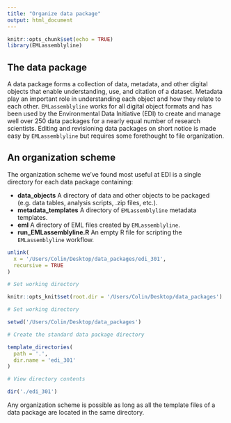 ```yaml
---
title: "Organize data package"
output: html_document
---
```


```r
knitr::opts_chunk$set(echo = TRUE)
library(EMLassemblyline)
```


## The data package

A data package forms a collection of data, metadata, and other digital objects that enable understanding, use, and citation of a dataset. Metadata play an important role in understanding each object and how they relate to each other. `EMLassemblyline` works for all digital object formats and has been used by the Environmental Data Initiative (EDI) to create and manage well over 250 data packages for a nearly equal number of research scientists. Editing and revisioning data packages on short notice is made easy by `EMLassemblyline` but requires some forethought to file organization.

## An organization scheme

The organization scheme we’ve found most useful at EDI is a single directory for each data package containing:

*  __data_objects__ A directory of data and other objects to be packaged (e.g. data tables, analysis scripts, .zip files, etc.).
*  __metadata_templates__ A directory of `EMLassemblyline` metadata templates.
*  __eml__ A directory of EML files created by `EMLassemblyline`.
*  __run_EMLassemblyline.R__ An empty R file for scripting the `EMLassemblyline` workflow.

```r

unlink(
  x = '/Users/Colin/Desktop/data_packages/edi_301',
  recursive = TRUE
)

# Set working directory

knitr::opts_knit$set(root.dir = '/Users/Colin/Desktop/data_packages')

```

```r

# Set working directory

setwd('/Users/Colin/Desktop/data_packages')

# Create the standard data package directory

template_directories(
  path = '.',
  dir.name = 'edi_301'
)

# View directory contents

dir('./edi_301')

```

Any organization scheme is possible as long as all the template files of a data package are located in the same directory.